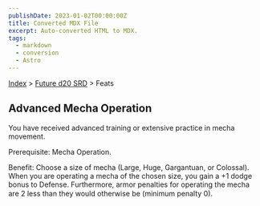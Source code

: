 ```yaml
---
publishDate: 2023-01-02T00:00:00Z
title: Converted MDX File
excerpt: Auto-converted HTML to MDX.
tags:
  - markdown
  - conversion
  - Astro
---
```


[Index](-index) > [Future d20 SRD](future-d20-srd-index) > Feats

## Advanced Mecha Operation

You have received advanced training or extensive practice in mecha movement.

Prerequisite: Mecha Operation.

Benefit: Choose a size of mecha (Large, Huge, Gargantuan, or Colossal). When you are operating a mecha of the chosen size, you gain a +1 dodge bonus to Defense. Furthermore, armor penalties for operating the mecha are 2 less than they would otherwise be (minimum penalty 0).
